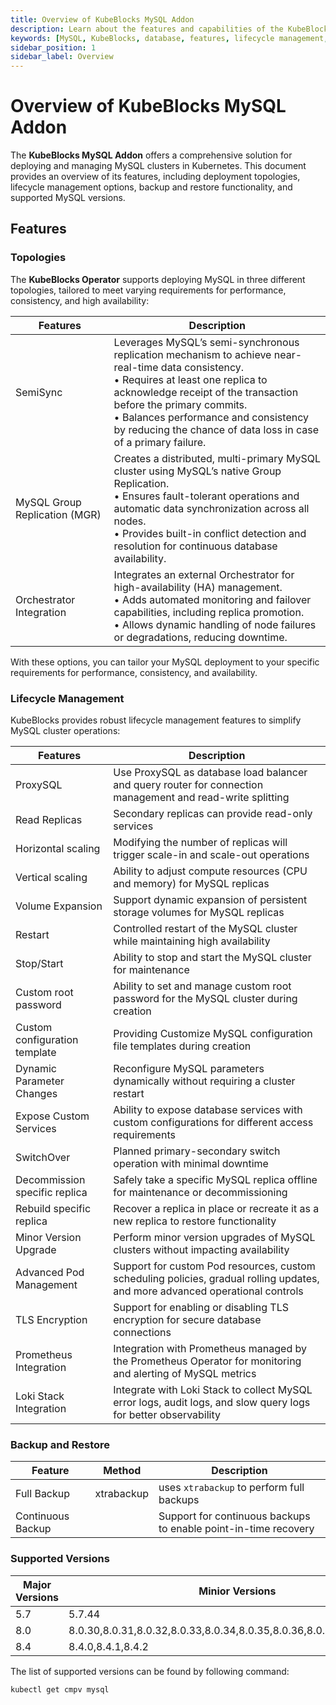 ```yaml
---
title: Overview of KubeBlocks MySQL Addon
description: Learn about the features and capabilities of the KubeBlocks MySQL addon, including deployment topologies, lifecycle management, backup and restore, and supported versions.
keywords: [MySQL, KubeBlocks, database, features, lifecycle management, backup, restore]
sidebar_position: 1
sidebar_label: Overview
---
```


# Overview of KubeBlocks MySQL Addon

The **KubeBlocks MySQL Addon** offers a comprehensive solution for deploying and managing MySQL clusters in Kubernetes. This document provides an overview of its features, including deployment topologies, lifecycle management options, backup and restore functionality, and supported MySQL versions.

## Features 

### Topologies
The **KubeBlocks Operator** supports deploying MySQL in three different topologies, tailored to meet varying requirements for performance, consistency, and high availability:


| Features                      | Description                                                                                                                                                               
|-------------------------------|---------------------------------------------------------------------------------------------------------------------------------------------------------------------------|
| SemiSync                      | Leverages MySQL’s semi-synchronous replication mechanism to achieve near-real-time data consistency. <br /> • Requires at least one replica to acknowledge receipt of the transaction before the primary commits. <br /> • Balances performance and consistency by reducing the chance of data loss in case of a primary failure.                                                    |
| MySQL Group Replication (MGR) | Creates a distributed, multi-primary MySQL cluster using MySQL’s native Group Replication. <br /> • Ensures fault-tolerant operations and automatic data synchronization across all nodes. <br /> • Provides built-in conflict detection and resolution for continuous database availability.                  |
| Orchestrator Integration      | Integrates an external Orchestrator for high-availability (HA) management. <br /> • Adds automated monitoring and failover capabilities, including replica promotion. <br /> • Allows dynamic handling of node failures or degradations, reducing downtime. |

With these options, you can tailor your MySQL deployment to your specific requirements for performance, consistency, and availability.

### Lifecycle Management

KubeBlocks provides robust lifecycle management features to simplify MySQL cluster operations:

| Features                      | Description                                                                                                             |
|-------------------------------|-------------------------------------------------------------------------------------------------------------------------|
| ProxySQL                      | Use ProxySQL as database load balancer and query router for connection management and read-write splitting              |
| Read Replicas                 | Secondary replicas can provide read-only services                                                                       |
| Horizontal scaling            | Modifying the number of replicas will trigger scale-in and scale-out operations                                         |
| Vertical scaling              | Ability to adjust compute resources (CPU and memory) for MySQL replicas                                                 |
| Volume Expansion              | Support dynamic expansion of persistent storage volumes for MySQL replicas                                              |
| Restart                       | Controlled restart of the MySQL cluster while maintaining high availability                                             |
| Stop/Start                    | Ability to stop and start the MySQL cluster for maintenance                                                             |
| Custom root password          | Ability to set and manage custom root password for the MySQL cluster during creation                                    |
| Custom configuration template | Providing Customize MySQL configuration file templates during creation                                                  |
| Dynamic Parameter Changes     | Reconfigure MySQL parameters dynamically without requiring a cluster restart                                            |
| Expose Custom Services        | Ability to expose database services with custom configurations for different access requirements                        | 
| SwitchOver                    | Planned primary-secondary switch operation with minimal downtime	                                                       |
| Decommission specific replica | Safely take a specific MySQL replica offline for maintenance or decommissioning                                         |
| Rebuild specific replica      | Recover a replica in place or recreate it as a new replica to restore functionality                                     |
| Minor Version Upgrade         | Perform minor version upgrades of MySQL clusters without impacting availability                                         |
| Advanced Pod Management       | Support for custom Pod resources, custom scheduling policies, gradual rolling updates, and more advanced operational controls |
| TLS Encryption                | Support for enabling or disabling TLS encryption for secure database connections	                                       | 
| Prometheus Integration        | Integration with Prometheus managed by the Prometheus Operator for monitoring and alerting of MySQL metrics             | 
| Loki Stack Integration        | Integrate with Loki Stack to collect MySQL error logs, audit logs, and slow query logs for better observability  | 



### Backup and Restore

| Feature     | Method     | Description                                                     |
|-------------|------------|-----------------------------------------------------------------|
| Full Backup | xtrabackup | uses `xtrabackup` to perform full backups                       |
| Continuous Backup |            | Support for continuous backups to enable point-in-time recovery |

### Supported Versions

| Major Versions | Minior Versions                                                       |
|---------------|-----------------------------------------------------------------------|
| 5.7 | 5.7.44                                                                |
| 8.0 | 8.0.30,8.0.31,8.0.32,8.0.33,8.0.34,8.0.35,8.0.36,8.0.37,8.0.38,8.0.39 |
| 8.4 | 8.4.0,8.4.1,8.4.2                                                     |

The list of supported versions can be found by following command:
```
kubectl get cmpv mysql
```
